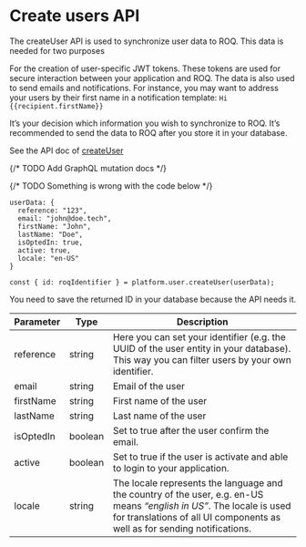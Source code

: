 
# Create users API

The createUser API is used to synchronize user data to ROQ. This data is needed for two purposes

For the creation of user-specific JWT tokens. These tokens are used for secure interaction between your application and
ROQ. The data is also used to send emails and notifications. For instance, you may want to address your users by 
their first name in a notification template: `Hi {{recipient.firstName}}`

It’s your decision which information you wish to synchronize to ROQ. It’s recommended to send the data to ROQ after you
store it in your database.

See the API doc of [createUser](https://snapshotp.roq-platform.com/docs/#mutation-createUser)

{/* TODO Add GraphQL mutation docs */}

{/* TODO Something is wrong with the code below  */}
```text
userData: {
  reference: "123",
  email: "john@doe.tech",
  firstName: "John",
  lastName: "Doe",
  isOptedIn: true,
  active: true,
  locale: "en-US"
} 

const { id: roqIdentifier } = platform.user.createUser(userData);
```
You need to save the returned ID in your database because the API needs it.

| Parameter | Type    | Description                                                                                                                                                                                        |
|-----------|---------|----------------------------------------------------------------------------------------------------------------------------------------------------------------------------------------------------|
| reference | string  | Here you can set your identifier (e.g. the UUID of the user entity in your database). This way you can filter users by your own identifier.                                                        |
| email     | string  | Email of the user                                                                                                                                                                                  |
| firstName | string  | First name of the user                                                                                                                                                                             |
| lastName  | string  | Last name of the user                                                                                                                                                                              |
| isOptedIn | boolean | Set to true after the user confirm the email.                                                                                                                                                      |
| active    | boolean | Set to true if the user is activate and able to login to your application.                                                                                                                         |
| locale    | string  | The locale represents the language and the country of the user, e.g. en-US means _“english in US”_. The locale is used for translations of all UI components as well as for sending notifications. |